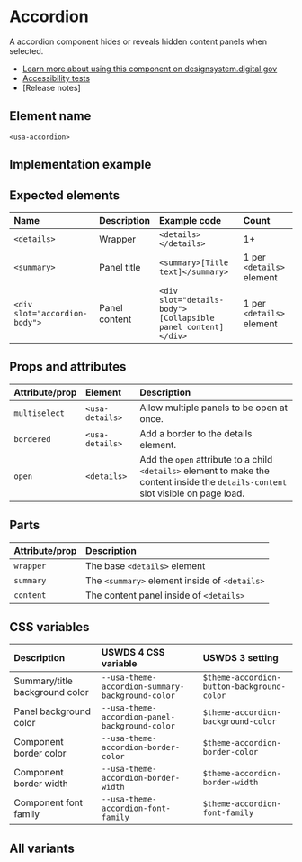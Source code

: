 
# Accordion

A accordion component hides or reveals hidden content panels when selected.

- [Learn more about using this component on designsystem.digital.gov](https://designsystem.digital.gov/components/accordion/)
- [Accessibility tests](https://designsystem.digital.gov/components/accordion/accessibility-tests/)
- [Release notes]

## Element name
`<usa-accordion>`

## Implementation example

<Canvas of={AccordionStories.OpenPanel} />

## Expected elements
| Name | Description | Example code | Count |
|:--------|:--------|:--------|:--------|
| `<details>` | Wrapper | `<details></details>` | 1+ |
| `<summary>` | Panel title |`<summary>[Title text]</summary>` | 1 per `<details>` element |
| `<div slot="accordion-body">` | Panel content |`<div slot="details-body">[Collapsible panel content]</div>` | 1 per `<details>` element |

## Props and attributes

| Attribute/prop | Element | Description |
|:--------|:--------|:--------|
| `multiselect` | `<usa-details>` | Allow multiple panels to be open at once.
| `bordered` | `<usa-details>` | Add a border to the details element.
| `open` | `<details>` | Add the `open` attribute to a child `<details>` element to make the content inside the `details-content` slot visible on page load.

## Parts

| Attribute/prop | Description |
|:--------|:--------|
| `wrapper` | The base `<details>` element
| `summary` | The `<summary>` element inside of `<details>`
| `content` | The content panel inside of `<details>`


## CSS variables
| Description | USWDS 4 CSS variable | USWDS 3 setting |
|:--------|:--------|:--------|
| Summary/title background color | `--usa-theme-accordion-summary-background-color` | `$theme-accordion-button-background-color` |
| Panel background color |`--usa-theme-accordion-panel-background-color` | `$theme-accordion-background-color` |
| Component border color |  `--usa-theme-accordion-border-color` | `$theme-accordion-border-color` |
| Component border width | `--usa-theme-accordion-border-width` | `$theme-accordion-border-width` |
| Component font family | `--usa-theme-accordion-font-family` | `$theme-accordion-font-family` |

## All variants

<Stories />
